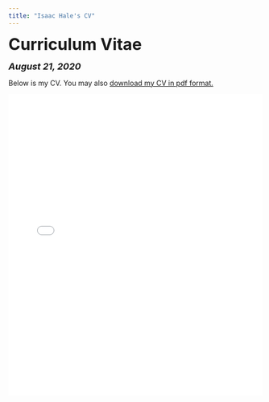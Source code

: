 ```yaml
---
title: "Isaac Hale's CV"
---
```


<head>

<!-- Global site tag (gtag.js) - Google Analytics -->
<script async src="https://www.googletagmanager.com/gtag/js?id=UA-140699540-1"></script>
<script>
  window.dataLayer = window.dataLayer || [];
  function gtag(){dataLayer.push(arguments);}
  gtag('js', new Date());

  gtag('config', 'UA-140699540-1');
</script>
</head>


<font size="+3"><b>Curriculum Vitae</b></font>

<font size="+1"><b><i>August 21, 2020</b></i></font>

<html>
Below is my CV. You may also <a href="files/Isaac Hale CV 8-21-20.pdf">download my CV in pdf format.</a>

<embed src="files/Isaac Hale CV 8-21-20.pdf" type="application/pdf" width="100%" height="600px" />
</body>
</html>